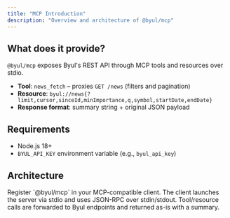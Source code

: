 ```yaml
---
title: "MCP Introduction"
description: "Overview and architecture of @byul/mcp"
---
```


## What does it provide?

`@byul/mcp` exposes Byul's REST API through MCP tools and resources over stdio.

- **Tool**: `news_fetch` – proxies `GET /news` (filters and pagination)
- **Resource**: `byul://news{?limit,cursor,sinceId,minImportance,q,symbol,startDate,endDate}`
- **Response format**: summary string + original JSON payload

## Requirements

- Node.js 18+
- `BYUL_API_KEY` environment variable (e.g., `byul_api_key`)

## Architecture

<Steps>
<Step title="Register the MCP server">
Register `@byul/mcp` in your MCP-compatible client.
</Step>
<Step title="Communicate via stdio">
The client launches the server via stdio and uses JSON-RPC over stdin/stdout.
</Step>
<Step title="Proxy to Byul REST API">
Tool/resource calls are forwarded to Byul endpoints and returned as-is with a summary.
</Step>
</Steps>


